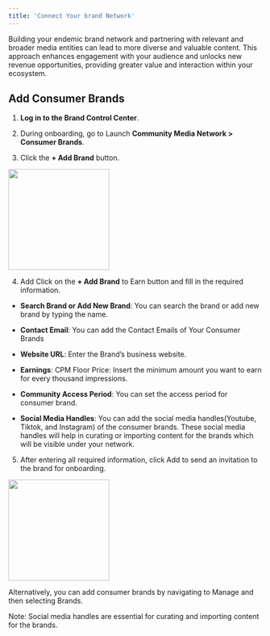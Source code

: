 ```yaml
---
title: 'Connect Your brand Network'
---
```


Building your endemic brand network and partnering with relevant and broader media entities can lead to more diverse and valuable content. This approach enhances engagement with your audience and unlocks new revenue opportunities, providing greater value and interaction within your ecosystem.

## Add Consumer Brands

1.  **Log in to the Brand Control Center**.  
      
    
2.  During onboarding, go to Launch **Community Media Network  > Consumer Brands**.  
      
    
3.  Click the **+ Add Brand** button.  
      

<img height="200" src="/visual-aids/retail_media/build/connect_your_brand_network/Consumer Brands.jpg" />


4.  Add Click on the **+ Add Brand** to Earn button and fill in the required information.
    

-   **Search Brand or Add New Brand**: You can search the brand or add new brand by typing the name.
    
-   **Contact Email**: You can add the Contact Emails of Your Consumer Brands
    
-   **Website URL**: Enter the Brand’s business website.
    
-   **Earnings**: CPM Floor Price: Insert the minimum amount you want to earn for every thousand impressions.
    
-   **Community Access Period**: You can set the access period for consumer brand.
    
-   **Social Media Handles**: You can add the social media handles(Youtube, Tiktok, and Instagram) of the consumer brands. These social media handles will help in curating or importing content for the brands which will be visible under your network.  
      
    

5.  After entering all required information, click Add to send an invitation to the brand for onboarding.
   

<img height="200" src="/visual-aids/retail_media/build/connect_your_brand_network/Consumer Brands 2.jpg" />


Alternatively, you can add consumer brands by navigating to Manage and then selecting Brands.

Note: Social media handles are essential for curating and importing content for the brands.
